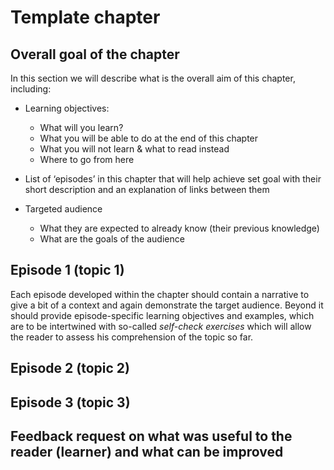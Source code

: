# Template chapter {#template}

## Overall goal of the chapter
In this section we will describe what is the overall aim of this chapter, including:

- Learning objectives: 
    - What will you learn?
    - What you will be able to do at the end of this chapter
    - What you will not learn & what to read instead
    - Where to go from here
    
- List of 'episodes' in this chapter that will help achieve set goal with their short description and an explanation of links between them

- Targeted audience
    - What they are expected to already know (their previous knowledge)
    - What are the goals of the audience

## Episode 1 (topic 1)
Each episode developed within the chapter should contain a narrative to give a bit of a context and again demonstrate the target audience. Beyond it should provide episode-specific learning objectives and examples, which are to be intertwined with so-called *self-check exercises* which will allow the reader to assess his comprehension of the topic so far. 

## Episode 2 (topic 2)

## Episode 3 (topic 3)

## Feedback request on what was useful to the reader (learner) and what can be improved